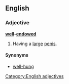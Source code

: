 ==English==

===Adjective===
'''[[well]]-[[endowed]]'''

# {{euphemism}} Having a [[large]] [[penis]].

====Synonyms====
*[[well-hung]]

[[Category:English adjectives]]